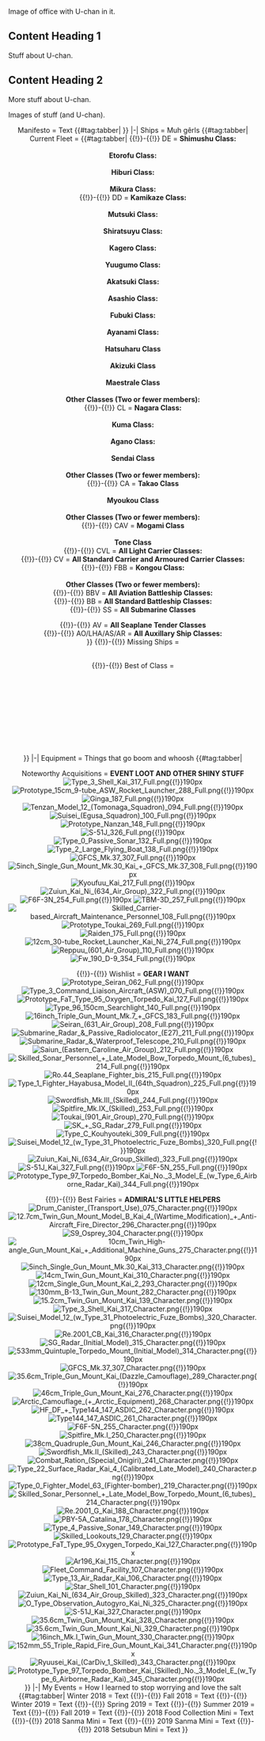Image of office with U-chan in it.

== Content Heading 1 ==
Stuff about U-chan.

== Content Heading 2 ==
More stuff about U-chan.

Images of stuff (and U-chan).



<center><tabber>
Manifesto =
Text
{{#tag:tabber|
}}
|-|
Ships = 
Muh gêrls
{{#tag:tabber|
Current Fleet = 
{{#tag:tabber|
{{!}}-{{!}}
DE = 
'''Shimushu Class:'''<br />
{{ShipBattleCardKai|Shimushu|Kai}}
{{ShipBattleCardKai|Kunashiri|Kai}}
{{ShipBattleCardKai|Hachijou|Kai}}
{{ShipBattleCardKai|Ishigaki|Kai}}
<br/>
'''Etorofu Class:'''<br />
{{ShipBattleCardKai|Etorofu|Kai}}
{{ShipBattleCardKai|Matsuwa|Kai}}
{{ShipBattleCardKai|Sado|Kai}}
{{ShipBattleCardKai|Tsushima|Kai}}
{{ShipBattleCardKai|Fukae|Kai}}
<br/>
'''Hiburi Class:'''<br/>
{{ShipBattleCardKai|Hiburi|Kai}}
{{ShipBattleCardKai|Daitou|Kai}}
<br/>
'''Mikura Class:'''<br/>
{{ShipBattleCardKai|Mikura|Kai}}
{{!}}-{{!}}
DD =
'''Kamikaze Class:'''<br/>
{{ShipBattleCardKai|Harukaze|Kai}}
{{ShipBattleCardKai|Kamikaze}}
{{ShipBattleCardKai|Asakaze}}
{{ShipBattleCardKai|Matsukaze}}
{{ShipBattleCardKai|Hatakaze}}
<br/>
'''Mutsuki Class:'''<br/>
{{ShipBattleCardKai|Mutsuki/Kai Ni}}
{{ShipBattleCardKai|Kisaragi/Kai Ni}}
{{ShipBattleCardKai|Satsuki/Kai Ni}}
{{ShipBattleCardKai|Fumizuki/Kai Ni}}
{{ShipBattleCardKai|Uzuki/Kai|layers=ring ring_glow}}
{{ShipBattleCardKai|Yayoi/Kai}}
{{ShipBattleCardKai|Minazuki/Kai}}
{{ShipBattleCardKai|Mochizuki/Kai}}
{{ShipBattleCardKai|Nagatsuki/Kai}}
{{ShipBattleCardKai|Kikuzuki/Kai}}
{{ShipBattleCardKai|Mikazuki/Kai}}
<br/>
'''Shiratsuyu Class:'''<br/>
{{ShipBattleCardKai|Shiratsuyu/Kai Ni}}
{{ShipBattleCardKai|Kawakaze/Kai Ni}}
{{ShipBattleCardKai|Murasame/Kai Ni}}
{{ShipBattleCardKai|Yuudachi/Kai Ni}}
{{ShipBattleCardKai|Shigure/Kai Ni}}
{{ShipBattleCardKai|Harusame/Kai}}
{{ShipBattleCardKai|Umikaze/Kai}}
{{ShipBattleCardKai|Yamakaze/Kai}}
{{ShipBattleCardKai|Samidare/Kai}}
{{ShipBattleCardKai|Suzukaze/Kai}}
<br>
'''Kagero Class:'''<br/>
{{ShipBattleCardKai|Kagerou/Kai Ni}}
{{ShipBattleCardKai|Kuroshio/Kai Ni}}
{{ShipBattleCardKai|Shiranui/Kai Ni}}
{{ShipBattleCardKai|Urakaze/D Kai}}
{{ShipBattleCardKai|Hamakaze/B Kai}}
{{ShipBattleCardKai|Isokaze/B Kai}}
{{ShipBattleCardKai|Tanikaze/D Kai}}
{{ShipBattleCardKai|Amatsukaze/Kai}}
{{ShipBattleCardKai|Arashi/Kai}}
{{ShipBattleCardKai|Hagikaze/Kai}}
{{ShipBattleCardKai|Yukikaze/Kai}}
{{ShipBattleCardKai|Oyashio/Kai}}
{{ShipBattleCardKai|Maikaze/Kai}}
{{ShipBattleCardKai|Nowaki/Kai}}
{{ShipBattleCardKai|Akigumo/Kai}}
{{ShipBattleCardKai|Hatsukaze/Kai}}
{{ShipBattleCardKai|Tokitsukaze}}
<br/>
'''Yuugumo Class:'''<br/>
{{ShipBattleCardKai|Naganami/Kai Ni}}
{{ShipBattleCardKai|Makigumo/Kai Ni}}
{{ShipBattleCardKai|Yuugumo/Kai Ni}}
{{ShipBattleCardKai|Kishinami/Kai}}
{{ShipBattleCardKai|Kiyoshimo/Kai}}
{{ShipBattleCardKai|Asashimo/Kai}}
{{ShipBattleCardKai|Takanami/Kai}}
{{ShipBattleCardKai|Hamanami/Kai}}
{{ShipBattleCardKai|Kazagumo/Kai}}
{{ShipBattleCardKai|Fujinami/Kai}}
{{ShipBattleCardKai|Hayashimo/Kai}}
{{ShipBattleCardKai|Hayanami/Kai}}
{{ShipBattleCardKai|Okinami/Kai}}
{{ShipBattleCardKai|Akishimo}}
<br/>
'''Akatsuki Class:'''<br/>
{{ShipBattleCardKai|Akatsuki/Kai Ni}}
{{ShipBattleCardKai|Verniy}}
{{ShipBattleCardKai|Ikazuchi/Kai}}
{{ShipBattleCardKai|Inazuma/Kai}}
<br/>
'''Asashio Class:'''<br/>
{{ShipBattleCardKai|Asashio/Kai Ni D}}
{{ShipBattleCardKai|Ooshio/Kai Ni}}
{{ShipBattleCardKai|Kasumi/Kai Ni}}
{{ShipBattleCardKai|Arashio/Kai Ni}}
{{ShipBattleCardKai|Michishio/Kai Ni}}
{{ShipBattleCardKai|Minegumo/Kai}}
{{ShipBattleCardKai|Asagumo/Kai}}
{{ShipBattleCardKai|Yamagumo/Kai}}
{{ShipBattleCardKai|Arare/Kai}}
<br/>
'''Fubuki Class:'''<br/>
{{ShipBattleCardKai|Fubuki/Kai Ni}}
{{ShipBattleCardKai|Murakumo/Kai Ni}}
{{ShipBattleCardKai|Hatsuyuki/Kai}}
{{ShipBattleCardKai|Uranami/Kai}}
{{ShipBattleCardKai|Miyuki/Kai}}
{{ShipBattleCardKai|Shirayuki/Kai}}
{{ShipBattleCardKai|Isonami/Kai}}
<br/>
'''Ayanami Class:'''<br/>
{{ShipBattleCardKai|Ayanami/Kai Ni}}
{{ShipBattleCardKai|Ushio/Kai Ni}}
{{ShipBattleCardKai|Sazanami/Kai}}
{{ShipBattleCardKai|Amagiri/Kai}}
{{ShipBattleCardKai|Oboro/Kai}}
{{ShipBattleCardKai|Sagiri/Kai}}
{{ShipBattleCardKai|Akebono/Kai}}
{{ShipBattleCardKai|Shikinami/Kai}}
<br/>
'''Hatsuharu Class'''<br/>
{{ShipBattleCardKai|Hatsuharu/Kai Ni}}
{{ShipBattleCardKai|Hatsushimo/Kai Ni}}
{{ShipBattleCardKai|Nenohi/Kai}}
{{ShipBattleCardKai|Wakaba/Kai}}
<br/>
'''Akizuki Class'''<br/>
{{ShipBattleCardKai|Hatsuzuki/Kai}}
{{ShipBattleCardKai|Akizuki}}
<br/>
'''Maestrale Class'''<br/>
{{ShipBattleCardKai|Maestrale/Kai}}
{{ShipBattleCardKai|Libeccio/Kai}}
{{ShipBattleCardKai|Grecale/Kai}}
<br/>
'''Other Classes (Two or fewer members):'''<br/>
{{ShipBattleCardKai|Shimakaze/Kai}}
{{ShipBattleCardKai|Tashkent/Kai}}
{{ShipBattleCardKai|Johnston/Kai}}
{{ShipBattleCardKai|Fletcher/Kai}}
{{ShipBattleCardKai|Samuel B. Roberts/Kai}}
{{ShipBattleCardKai|Jervis/Kai}}
{{ShipBattleCardKai|Janus/Kai}}
{{ShipBattleCardKai|Z1/Kai}}
{{ShipBattleCardKai|Z3/Kai}}
{{!}}-{{!}}
CL =
'''Nagara Class:'''<br/>
{{ShipBattleCardKai|Kinu/Kai Ni}}
{{ShipBattleCardKai|Yura/Kai Ni}}
{{ShipBattleCardKai|Abukuma/Kai Ni}}
{{ShipBattleCardKai|Isuzu/Kai Ni}}
{{ShipBattleCardKai|Nagara/Kai}}
{{ShipBattleCardKai|Natori/Kai}}
<br/>
'''Kuma Class:'''<br/>
{{ShipBattleCardKai|Tama/Kai Ni}}
{{ShipBattleCardKai|Kitakami/Kai Ni}}
{{ShipBattleCardKai|Ooi/Kai Ni}}
{{ShipBattleCardKai|Kiso/Kai Ni}}
{{ShipBattleCardKai|Kuma/Kai}}
<br>
'''Agano Class:'''<br/>
{{ShipBattleCardKai|Agano/Kai}}
{{ShipBattleCardKai|Yahagi/Kai}}
{{ShipBattleCardKai|Noshiro/Kai}}
{{ShipBattleCardKai|Sakawa}}
<br/>
'''Sendai Class'''<br/>
{{ShipBattleCardKai|Sendai/Kai Ni}}
{{ShipBattleCardKai|Jintsuu/Kai Ni}}
{{ShipBattleCardKai|Naka/Kai Ni}}
<br/>
'''Other Classes (Two or fewer members):'''<br/>
{{ShipBattleCardKai|Tenryuu/Kai}}
{{ShipBattleCardKai|Yuubari/Kai}}
{{ShipBattleCardKai|Ooyodo/Kai}}
{{ShipBattleCardKai|Gotland/Kai}}
{{ShipBattleCardKai|Perth}}
{{ShipBattleCardKai|De Ruyter}}
{{ShipBattleCardKai|Atlanta}}
{{ShipBattleCardKai|Giuseppe Garibaldi/Kai}}
{{ShipBattleCardKai|Duca degli Abruzzi/Kai}}
{{ShipBattleCardKai|Katori/Kai}}
{{ShipBattleCardKai|Kashima/Kai}}
{{ShipBattleCardKai|Tatsuta/Kai}}
{{!}}-{{!}}
CA =
'''Takao Class'''<br/>
{{ShipBattleCardKai|Maya/Kai Ni}}
{{ShipBattleCardKai|Choukai/Kai Ni}}
{{ShipBattleCardKai|Takao/Kai}}
{{ShipBattleCardKai|Atago/Kai}}
<br/>
'''Myoukou Class'''<br/>
{{ShipBattleCardKai|Myoukou/Kai Ni}}
{{ShipBattleCardKai|Nachi/Kai Ni}}
{{ShipBattleCardKai|Haguro/Kai Ni}}
{{ShipBattleCardKai|Ashigara/Kai Ni}}
<br/>
'''Other Classes (Two or fewer members):'''<br/>
{{ShipBattleCardKai|Kako/Kai Ni}}
{{ShipBattleCardKai|Furutaka/Kai Ni}}
{{ShipBattleCardKai|Zara/Due}}
{{ShipBattleCardKai|Kinugasa/Kai Ni}}
{{ShipBattleCardKai|Prinz Eugen/Kai}}
{{ShipBattleCardKai|Pola/Kai}}
{{ShipBattleCardKai|Aoba/Kai}}
{{ShipBattleCardKai|Houston}}
{{!}}-{{!}}
CAV =
'''Mogami Class'''<br/>
{{ShipBattleCardKai|Kumano/Kai Ni}}
{{ShipBattleCardKai|Suzuya/Kai Ni}}
{{ShipBattleCardKai|Mogami/Kai}}
{{ShipBattleCardKai|Mikuma/Kai}}
<br/>
'''Tone Class'''<br/>
{{ShipBattleCardKai|Tone/Kai Ni}}
{{ShipBattleCardKai|Chikuma/Kai Ni}}
{{!}}-{{!}}
CVL = 
'''All Light Carrier Classes:'''<br/>
{{ShipBattleCardKai|Junyou/Kai Ni}}
{{ShipBattleCardKai|Ryuujou/Kai Ni}}
{{ShipBattleCardKai|Chitose/Kou Kai Ni}}
{{ShipBattleCardKai|Chiyoda/Kou Kai Ni}}
{{ShipBattleCardKai|Shouhou/Kai}}
{{ShipBattleCardKai|Zuihou/Kai Ni B}}
{{ShipBattleCardKai|Hiyou/Kai}}
{{ShipBattleCardKai|Houshou/Kai}}
{{ShipBattleCardKai|Ryuuhou/Kai}}
{{ShipBattleCardKai|Gambier Bay/Kai}}
{{ShipBattleCardKai|Kasuga Maru}}
{{ShipBattleCardKai|Shinyou/Kai}}
{{!}}-{{!}}
CV =
'''All Standard Carrier and Armoured Carrier Classes:'''<br/>
{{ShipBattleCardKai|Zuikaku/Kai Ni A}}
{{ShipBattleCardKai|Shoukaku/Kai Ni A}}
{{ShipBattleCardKai|Souryuu/Kai Ni}}
{{ShipBattleCardKai|Hiryuu/Kai Ni}}
{{ShipBattleCardKai|Akagi/Kai Ni}}
{{ShipBattleCardKai|Saratoga/Mk.II}}
{{ShipBattleCardKai|Taihou/Kai}}
{{ShipBattleCardKai|Kaga/Kai}}
{{ShipBattleCardKai|Unryuu/Kai}}
{{ShipBattleCardKai|Graf Zeppelin/Kai}}
{{ShipBattleCardKai|Intrepid/Kai}}
{{ShipBattleCardKai|Ark Royal/Kai}}
{{ShipBattleCardKai|Katsuragi}}
{{ShipBattleCardKai|Amagi}}
{{ShipBattleCardKai|Aquila}}
{{!}}-{{!}}
FBB =
'''Kongou Class:'''<br/>
{{ShipBattleCardKai|Kongou/Kai Ni C}}
{{ShipBattleCardKai|Haruna/Kai Ni}}
{{ShipBattleCardKai|Kirishima/Kai Ni}}
{{ShipBattleCardKai|Hiei/Kai Ni}}
<br/>
'''Other Classes (Two or fewer members):'''<br/>
{{ShipBattleCardKai|Oktyabrskaya Revolyutsiya}}
{{ShipBattleCardKai|Bismarck/Kai}}
{{ShipBattleCardKai|Roma/Kai}}
{{ShipBattleCardKai|Italia}}
{{ShipBattleCardKai|Richelieu/Kai}}
{{!}}-{{!}}
BBV =
'''All Aviation Battleship Classes:'''<br/>
{{ShipBattleCardKai|Ise/Kai Ni}}
{{ShipBattleCardKai|Hyuuga/Kai Ni}}
{{ShipBattleCardKai|Fusou/Kai Ni}}
{{ShipBattleCardKai|Yamashiro/Kai}}
{{!}}-{{!}}
BB =
'''All Standard Battleship Classes:'''<br/>
{{ShipBattleCardKai|Nagato/Kai Ni}}
{{ShipBattleCardKai|Mutsu/Kai Ni}}
{{ShipBattleCardKai|Nelson/Kai}}
{{ShipBattleCardKai|Warspite/Kai}}
{{ShipBattleCardKai|Iowa/Kai}}
{{ShipBattleCardKai|Colorado/Kai}}
{{ShipBattleCardKai|Musashi}}
{{ShipBattleCardKai|Yamato/Kai}}
{{!}}-{{!}}
SS =
'''All Submarine Classes'''<br/>
{{ShipBattleCardKai|I-58/Kai}}
{{ShipBattleCardKai|I-19/Kai}}
{{ShipBattleCardKai|I-168/Kai}}
{{ShipBattleCardKai|I-26/Kai}}
{{ShipBattleCardKai|I-8/Kai}}
{{ShipBattleCardKai|Maruyu/Kai}}
{{ShipBattleCardKai|U-511}}
{{ShipBattleCardKai|I-13}}
{{ShipBattleCardKai|Luigi Torelli}}

{{!}}-{{!}}
AV =
'''All Seaplane Tender Classes'''<br/>
{{ShipBattleCardKai|Nisshin/A}}
{{ShipBattleCardKai|Akitsushima/Kai}}
{{ShipBattleCardKai|Mizuho/Kai}}
{{ShipBattleCardKai|Commandant Teste/Kai}}
{{ShipBattleCardKai|Chitose/A}}
{{ShipBattleCardKai|Chiyoda/A}}
{{!}}-{{!}}
AO/LHA/AS/AR =
'''All Auxillary Ship Classes:'''<br/>
{{ShipBattleCardKai|Taigei}}
{{ShipBattleCardKai|Kamoi/Kai Bo}}
{{ShipBattleCardKai|Hayasui/Kai}}
{{ShipBattleCardKai|Akashi/Kai}}
{{ShipBattleCardKai|Akitsu Maru/Kai}}
{{ShipBattleCardKai|Shinshuu Maru}}
}}
{{!}}-{{!}}
Missing Ships = 
{{ShipBattleCardKai|Hirato}}
{{ShipBattleCardKai|Teruzuki}}
{{ShipBattleCardKai|Suzutsuki}}
{{ShipBattleCardKai|I-14}}
{{ShipBattleCardKai|I-400}}
{{ShipBattleCardKai|I-401}}

<br/>
{{!}}-{{!}}
Best of Class = 
{{ShipBattleCardKai|Kunashiri/Kai}}
{{ShipBattleCardKai|Ishigaki}}
<br/>
{{ShipBattleCardKai|Uzuki/Kai}}
{{ShipBattleCardKai|Kawakaze/Kai Ni}}
{{ShipBattleCardKai|Hatsuyuki}}
<br/>
{{ShipBattleCardKai|Kinu/Kai Ni}}
{{ShipBattleCardKai|Agano/Kai}}
{{ShipBattleCardKai|Yuubari/Kai}}
{{ShipBattleCardKai|Perth}}
<br/>
{{ShipBattleCardKai|Takao/Kai}}
{{ShipBattleCardKai|Atago/Kai}}
{{ShipBattleCardKai|Maya/Kai Ni}}
<br/>
{{ShipBattleCardKai|Oktyabrskaya Revolyutsiya}}
{{ShipBattleCardKai|Haruna/Kai Ni}}
<br/>
{{ShipBattleCardKai|Fusou/Kai Ni}}
<br/>
{{ShipBattleCardKai|Musashi}}
{{ShipBattleCardKai|Nagato/Kai Ni}}
<br/>
{{ShipBattleCardKai|Ryuuhou/Kai}}
{{ShipBattleCardKai|Shouhou/Kai}}
{{ShipBattleCardKai|Junyou/Kai Ni}}
<br/>
{{ShipBattleCardKai|Graf Zeppelin/Kai}}
{{ShipBattleCardKai|Ark Royal/Kai}}
<br/>
{{ShipBattleCardKai|I-58/Kai}}
{{ShipBattleCardKai|U-511}}
<br>
{{ShipBattleCardKai|Nisshin/A}}
{{ShipBattleCardKai|Akitsushima/Kai}}
{{ShipBattleCardKai|Akitsu Maru/Kai}}
{{ShipBattleCardKai|Shinshuu Maru}}
<br/>
{{ShipBattleCardKai|Taigei}}
}}
|-|
Equipment =
Things that go boom and whoosh
{{#tag:tabber|

Noteworthy Acquisitions = 
'''EVENT LOOT AND OTHER SHINY STUFF'''
<br/>
[[File:Type 3 Shell Kai 317 Full.png{{!}}190px]]
[[File:Prototype 15cm 9-tube ASW Rocket Launcher 288 Full.png{{!}}190px]]
[[File:Ginga 187 Full.png{{!}}190px]]
<br/>
[[File:Tenzan Model 12 (Tomonaga Squadron) 094 Full.png{{!}}190px]]
[[File:Suisei (Egusa Squadron) 100 Full.png{{!}}190px]]
[[File:Prototype Nanzan 148 Full.png{{!}}190px]]
<br/>
[[File:S-51J 326 Full.png{{!}}190px]]
[[File:Type 0 Passive Sonar 132 Full.png{{!}}190px]]
[[File:Type 2 Large Flying Boat 138 Full.png{{!}}190px]]
<br/>
[[File:GFCS Mk.37 307 Full.png{{!}}190px]]
[[File:5inch Single Gun Mount Mk.30 Kai + GFCS Mk.37 308 Full.png{{!}}190px]]
[[File:Kyoufuu Kai 217 Full.png{{!}}190px]]
<br/>
[[File:Zuiun Kai Ni (634 Air Group) 322 Full.png{{!}}190px]]
[[File:F6F-3N 254 Full.png{{!}}190px]]
[[File:TBM-3D 257 Full.png{{!}}190px]]
<br/>
[[File:Skilled Carrier-based Aircraft Maintenance Personnel 108 Full.png{{!}}190px]]
[[File:Prototype Toukai 269 Full.png{{!}}190px]]
[[File:Raiden 175 Full.png{{!}}190px]]
<br/>
[[File:12cm 30-tube Rocket Launcher Kai Ni 274 Full.png{{!}}190px]]
[[File:Reppuu (601 Air Group) 110 Full.png{{!}}190px]]
[[File:Fw 190 D-9 354 Full.png{{!}}190px]]


{{!}}-{{!}}
Wishlist = 
'''GEAR I WANT'''
<br/>
[[File:Prototype Seiran 062 Full.png{{!}}190px]]
[[File:Type 3 Command Liaison Aircraft (ASW) 070 Full.png{{!}}190px]]
[[File:Prototype FaT Type 95 Oxygen Torpedo Kai 127 Full.png{{!}}190px]]
<br/>
[[File:Type 96 150cm Searchlight 140 Full.png{{!}}190px]]
[[File:16inch Triple Gun Mount Mk.7 + GFCS 183 Full.png{{!}}190px]]
[[File:Seiran (631 Air Group) 208 Full.png{{!}}190px]]
<br/>
[[File:Submarine Radar & Passive Radiolocator (E27) 211 Full.png{{!}}190px]]
[[File:Submarine Radar & Waterproof Telescope 210 Full.png{{!}}190px]]
[[File:Saiun (Eastern Caroline Air Group) 212 Full.png{{!}}190px]]
<br/>
[[File:Skilled Sonar Personnel + Late Model Bow Torpedo Mount (6 tubes) 214 Full.png{{!}}190px]]
[[File:Ro.44 Seaplane Fighter bis 215 Full.png{{!}}190px]]
[[File:Type 1 Fighter Hayabusa Model II (64th Squadron) 225 Full.png{{!}}190px]]
<br/>
[[File:Swordfish Mk.III (Skilled) 244 Full.png{{!}}190px]]
[[File:Spitfire Mk.IX (Skilled) 253 Full.png{{!}}190px]]
[[File:Toukai (901 Air Group) 270 Full.png{{!}}190px]]
<br/>
[[File:SK + SG Radar 279 Full.png{{!}}190px]]
[[File:Type C Kouhyouteki 309 Full.png{{!}}190px]]
[[File:Suisei Model 12 (w Type 31 Photoelectric Fuze Bombs) 320 Full.png{{!}}190px]]
<br/>
[[File:Zuiun Kai Ni (634 Air Group Skilled) 323 Full.png{{!}}190px]]
[[File:S-51J Kai 327 Full.png{{!}}190px]]
[[File:F6F-5N 255 Full.png{{!}}190px]]
<br/>
[[File:Prototype Type 97 Torpedo Bomber Kai No. 3 Model E (w Type 6 Airborne Radar Kai) 344 Full.png{{!}}190px]]


{{!}}-{{!}}
Best Fairies =
'''ADMIRAL'S LITTLE HELPERS'''
<br/> 
[[File:Drum_Canister_(Transport_Use)_075_Character.png{{!}}190px]]
[[File:12.7cm_Twin_Gun_Mount_Model_B_Kai_4_(Wartime_Modification)_+_Anti-Aircraft_Fire_Director_296_Character.png{{!}}190px]]
[[File:S9_Osprey_304_Character.png{{!}}190px]]
<br/>
[[File:10cm Twin High-angle Gun Mount Kai + Additional Machine Guns 275 Character.png{{!}}190px]]
[[File:5inch Single Gun Mount Mk.30 Kai 313 Character.png{{!}}190px]]
[[File:14cm Twin Gun Mount Kai 310 Character.png{{!}}190px]]
<br/>
[[File:12cm Single Gun Mount Kai 2 293 Character.png{{!}}190px]]
[[File:130mm B-13 Twin Gun Mount 282 Character.png{{!}}190px]]
[[File:15.2cm Twin Gun Mount Kai 139 Character.png{{!}}190px]]
<br/>
[[File:Type 3 Shell Kai 317 Character.png{{!}}190px]]
[[File:Suisei Model 12 (w Type 31 Photoelectric Fuze Bombs) 320 Character.png{{!}}190px]]
[[File:Re.2001 CB Kai 316 Character.png{{!}}190px]]
<br/>
[[File:SG Radar (Initial Model) 315 Character.png{{!}}190px]]
[[File:533mm Quintuple Torpedo Mount (Initial Model) 314 Character.png{{!}}190px]]
[[File:GFCS Mk.37 307 Character.png{{!}}190px]]
<br/>
[[File:35.6cm Triple Gun Mount Kai (Dazzle Camouflage) 289 Character.png{{!}}190px]]
[[File:46cm Triple Gun Mount Kai 276 Character.png{{!}}190px]]
[[File:Arctic Camouflage (+ Arctic Equipment) 268 Character.png{{!}}190px]]
<br/>
[[File:HF DF + Type144 147 ASDIC 262 Character.png{{!}}190px]]
[[File:Type144 147 ASDIC 261 Character.png{{!}}190px]]
[[File:F6F-5N 255 Character.png{{!}}190px]]
<br/>
[[File:Spitfire Mk.I 250 Character.png{{!}}190px]]
[[File:38cm Quadruple Gun Mount Kai 246 Character.png{{!}}190px]]
[[File:Swordfish Mk.II (Skilled) 243 Character.png{{!}}190px]]
<br/>
[[File:Combat Ration (Special Onigiri) 241 Character.png{{!}}190px]]
[[File:Type 22 Surface Radar Kai 4 (Calibrated Late Model) 240 Character.png{{!}}190px]]
[[File:Type 0 Fighter Model 63 (Fighter-bomber) 219 Character.png{{!}}190px]]
<br/>
[[File:Skilled Sonar Personnel + Late Model Bow Torpedo Mount (6 tubes) 214 Character.png{{!}}190px]]
[[File:Re.2001 G Kai 188 Character.png{{!}}190px]]
[[File:PBY-5A Catalina 178 Character.png{{!}}190px]]
<br/>
[[File:Type 4 Passive Sonar 149 Character.png{{!}}190px]]
[[File:Skilled Lookouts 129 Character.png{{!}}190px]]
[[File:Prototype FaT Type 95 Oxygen Torpedo Kai 127 Character.png{{!}}190px]]
<br/>
[[File:Ar196 Kai 115 Character.png{{!}}190px]]
[[File:Fleet Command Facility 107 Character.png{{!}}190px]]
[[File:Type 13 Air Radar Kai 106 Character.png{{!}}190px]]
<br/>
[[File:Star Shell 101 Character.png{{!}}190px]]
[[File:Zuiun Kai Ni (634 Air Group Skilled) 323 Character.png{{!}}190px]]
[[File:O Type Observation Autogyro Kai Ni 325 Character.png{{!}}190px]]
<br/>
[[File:S-51J Kai 327 Character.png{{!}}190px]]
[[File:35.6cm Twin Gun Mount Kai 328 Character.png{{!}}190px]]
[[File:35.6cm Twin Gun Mount Kai Ni 329 Character.png{{!}}190px]]
<br/>
[[File:16inch Mk.I Twin Gun Mount 330 Character.png{{!}}190px]]
[[File:152mm 55 Triple Rapid Fire Gun Mount Kai 341 Character.png{{!}}190px]]
[[File:Ryuusei Kai (CarDiv 1 Skilled) 343 Character.png{{!}}190px]]
<br/>
[[File:Prototype Type 97 Torpedo Bomber Kai (Skilled) No. 3 Model E (w Type 6 Airborne Radar Kai) 345 Character.png{{!}}190px]]
}}
|-|
My Events =
How I learned to stop worrying and love the salt
{{#tag:tabber|
Winter 2018 = 
Text
{{!}}-{{!}}
Fall 2018 = 
Text
{{!}}-{{!}}
Winter 2019 = 
Text
{{!}}-{{!}}
Spring 2019 = 
Text
{{!}}-{{!}}
Summer 2019 = 
Text
{{!}}-{{!}}
Fall 2019 = 
Text
{{!}}-{{!}}
2018 Food Collection Mini = 
Text
{{!}}-{{!}}
2018 Sanma Mini = 
Text
{{!}}-{{!}}
2019 Sanma Mini = 
Text
{{!}}-{{!}}
2018 Setsubun Mini = 
Text
}}
</tabber></center>